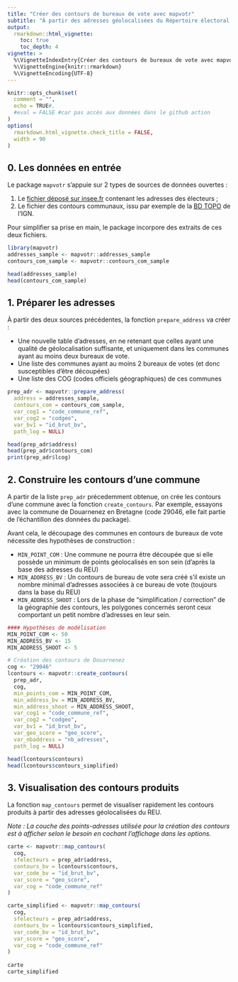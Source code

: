 ```yaml
---
title: "Créer des contours de bureaux de vote avec mapvotr"
subtitle: "À partir des adresses géolocalisées du Répertoire électoral unique (REU)"
output:
  rmarkdown::html_vignette:
    toc: true
    toc_depth: 4
vignette: >
  %\VignetteIndexEntry{Créer des contours de bureaux de vote avec mapvotr}
  %\VignetteEngine{knitr::rmarkdown}
  %\VignetteEncoding{UTF-8}
---
```



```r
knitr::opts_chunk$set(
  comment = "",
  echo = TRUE#,
  #eval = FALSE #car pas accès aux données dans le github action
)
options(
  rmarkdown.html_vignette.check_title = FALSE,
  width = 90
)
```


## 0. Les données en entrée

Le package `mapvotr` s'appuie sur 2 types de sources de données ouvertes : 

1. Le [fichier déposé sur insee.fr](LIEN_A_AJOUTER_ULTERIEUREMENT) contenant les adresses des électeurs ;
2. Le fichier des contours communaux, issu par exemple de la [BD TOPO](https://geoservices.ign.fr/bdtopo) de l'IGN.

Pour simplifier sa prise en main, le package incorpore des extraits de ces deux fichiers.

```r
library(mapvotr)
addresses_sample <- mapvotr::addresses_sample
contours_com_sample <- mapvotr::contours_com_sample

head(addresses_sample)
head(contours_com_sample)
```


## 1. Préparer les adresses

À partir des deux sources précédentes, la fonction `prepare_address` va créer : 

* Une nouvelle table d'adresses, en ne retenant que celles ayant une qualité de géolocalisation suffisante, et uniquement dans les communes ayant au moins deux bureaux de vote.
* Une liste des communes ayant au moins 2 bureaux de votes (et donc susceptibles d'être découpées)
* Une liste des COG (codes officiels géographiques) de ces communes


```r
prep_adr <- mapvotr::prepare_address(
  address = addresses_sample,
  contours_com = contours_com_sample,
  var_cog1 = "code_commune_ref",
  var_cog2 = "codgeo",
  var_bv1 = "id_brut_bv",
  path_log = NULL) 

head(prep_adr$address)
head(prep_adr$contours_com)
print(prep_adr$lcog)

```

## 2. Construire les contours d'une commune

A partir de la liste `prep_adr` précedemment obtenue, on crée les contours d'une commune avec la fonction `create_contours`. 
Par exemple, essayons avec la commune de Douarnenez en Bretagne (code 29046, elle fait partie de l'échantillon des données du package).

Avant cela, le découpage des communes en contours de bureaux de vote nécessite des hypothèses de construction : 

* `MIN_POINT_COM` : Une commune ne pourra être découpée que si elle possède un minimum de points géolocalisés en son sein (d'après la base des adresses du REU)
* `MIN_ADDRESS_BV` : Un contours de bureau de vote sera créé s'il existe un nombre minimal d'adresses associées à ce bureau de vote (toujours dans la base du REU)
* `MIN_ADDRESS_SHOOT` : Lors de la phase de "simplification / correction" de la géographie des contours, les polygones concernés seront ceux comportant un petit nombre d'adresses en leur sein.

```r

#### Hypothèses de modélisation
MIN_POINT_COM <- 50
MIN_ADDRESS_BV <- 15
MIN_ADDRESS_SHOOT <- 5

# Création des contours de Douarnenez
cog <- "29046" 
lcontours <- mapvotr::create_contours(
  prep_adr,
  cog,
  min_points_com = MIN_POINT_COM,
  min_address_bv = MIN_ADDRESS_BV,
  min_address_shoot = MIN_ADDRESS_SHOOT,
  var_cog1 = "code_commune_ref",
  var_cog2 = "codgeo",
  var_bv1 = "id_brut_bv",
  var_geo_score = "geo_score",
  var_nbaddress = "nb_adresses",
  path_log = NULL)

head(lcontours$contours)
head(lcontours$contours_simplified)
```

## 3. Visualisation des contours produits

La fonction `map_contours` permet de visualiser rapidement les contours produits à partir des adresses géolocalisées du REU.

*Note : La couche des points-adresses utilisée pour la création des contours est à afficher selon le besoin en cochant l'affichage dans les options.*

```r


carte <- mapvotr::map_contours(
  cog,
  sfelecteurs = prep_adr$address,
  contours_bv = lcontours$contours,
  var_code_bv = "id_brut_bv",
  var_score = "geo_score",
  var_cog = "code_commune_ref"
)

carte_simplified <- mapvotr::map_contours(
  cog,
  sfelecteurs = prep_adr$address,
  contours_bv = lcontours$contours_simplified,
  var_code_bv = "id_brut_bv",
  var_score = "geo_score",
  var_cog = "code_commune_ref"
)
  
carte
carte_simplified



```









